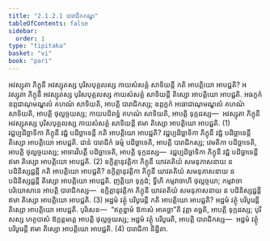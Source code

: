 ```yaml
---
title: "2.1.2.1 បារាជិកកណ្ឌ"
tableOfContents: false
sidebar:
  order: 1
type: "tipitaka"
basket: "vi"
book: "pari"
---
```



<DynamicBreadcrumb />

<Division number="228" book="pari">

<Paragraph number="848" book="pari">
អវស្សុតា ភិក្ខុនី អវស្សុតស្ស បុរិសបុគ្គលស្ស កាយសំសគ្គំ សាទិយន្តី កតិ អាបត្តិយោ អាបជ្ជតិ? អវស្សុតា ភិក្ខុនី អវស្សុតស្ស បុរិសបុគ្គលស្ស កាយសំសគ្គំ សាទិយន្តី តិស្សោ អាបត្តិយោ អាបជ្ជតិ. អធក្ខកំ ឧព្ភជាណុមណ្ឌលំ គហណំ សាទិយតិ, អាបត្តិ បារាជិកស្ស; ឧព្ភក្ខកំ អធោជាណុមណ្ឌលំ គហណំ សាទិយតិ, អាបត្តិ ថុល្លច្ចយស្ស; កាយបដិពទ្ធំ គហណំ សាទិយតិ, អាបត្តិ ទុក្កដស្ស—  អវស្សុតា ភិក្ខុនី អវស្សុតស្ស បុរិសបុគ្គលស្ស កាយសំសគ្គំ សាទិយន្តី ឥមា តិស្សោ អាបត្តិយោ អាបជ្ជតិ. (1)
</Paragraph>

<Paragraph number="849" book="pari">
វជ្ជប្បដិច្ឆាទិកា ភិក្ខុនី វជ្ជំ បដិច្ឆាទេន្តី កតិ អាបត្តិយោ អាបជ្ជតិ? វជ្ជប្បដិច្ឆាទិកា ភិក្ខុនី វជ្ជំ បដិច្ឆាទេន្តី តិស្សោ អាបត្តិយោ អាបជ្ជតិ. ជានំ បារាជិកំ ធម្មំ បដិច្ឆាទេតិ, អាបត្តិ បារាជិកស្ស; វេមតិកា បដិច្ឆាទេតិ, អាបត្តិ ថុល្លច្ចយស្ស; អាចារវិបត្តឹ បដិច្ឆាទេតិ, អាបត្តិ ទុក្កដស្ស—  វជ្ជប្បដិច្ឆាទិកា ភិក្ខុនី វជ្ជំ បដិច្ឆាទេន្តី ឥមា តិស្សោ អាបត្តិយោ អាបជ្ជតិ. (2)
</Paragraph>

<Paragraph number="850" book="pari">
ឧក្ខិត្តានុវត្តិកា ភិក្ខុនី យាវតតិយំ សមនុភាសនាយ ន បដិនិស្សជ្ជន្តី កតិ អាបត្តិយោ អាបជ្ជតិ? ឧក្ខិត្តានុវត្តិកា ភិក្ខុនី យាវតតិយំ សមនុភាសនាយ ន បដិនិស្សជ្ជន្តី តិស្សោ អាបត្តិយោ អាបជ្ជតិ. ញត្តិយា ទុក្កដំ; ទ្វីហិ កម្មវាចាហិ ថុល្លច្ចយា; កម្មវាចាបរិយោសានេ អាបត្តិ បារាជិកស្ស—  ឧក្ខិត្តានុវត្តិកា ភិក្ខុនី យាវតតិយំ សមនុភាសនាយ ន បដិនិស្សជ្ជន្តី ឥមា តិស្សោ អាបត្តិយោ អាបជ្ជតិ. (3)
</Paragraph>

<Paragraph number="851" book="pari">
អដ្ឋមំ វត្ថុំ បរិបូរេន្តី កតិ អាបត្តិយោ អាបជ្ជតិ? អដ្ឋមំ វត្ថុំ បរិបូរេន្តី តិស្សោ អាបត្តិយោ អាបជ្ជតិ. បុរិសេន—  “ឥត្ថន្នាមំ ឱកាសំ អាគច្ឆា”តិ វុត្តា គច្ឆតិ, អាបត្តិ ទុក្កដស្ស; បុរិសស្ស ហត្ថបាសំ ឱក្កន្តមត្តេ អាបត្តិ ថុល្លច្ចយស្ស; អដ្ឋមំ វត្ថុំ បរិបូរេតិ, អាបត្តិ បារាជិកស្ស—  អដ្ឋមំ វត្ថុំ បរិបូរេន្តី ឥមា តិស្សោ អាបត្តិយោ អាបជ្ជតិ. (4)

</Paragraph>
</Division>

<Paragraph number="852" type="center" book="pari">
បារាជិកា និដ្ឋិតា.
</Paragraph>